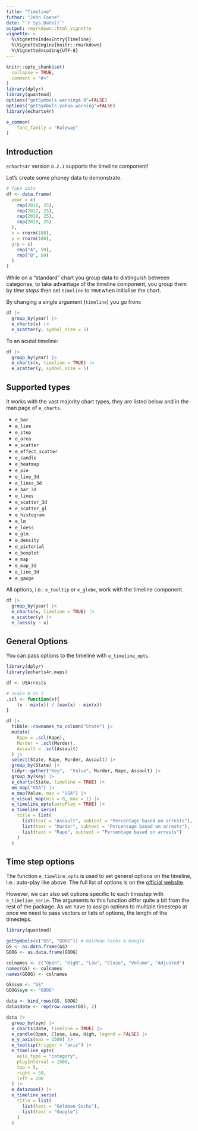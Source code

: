 ```yaml
---
title: "Timeline"
futhor: "John Coene"
date: "`r Sys.Date()`"
output: rmarkdown::html_vignette
vignette: >
  %\VignetteIndexEntry{Timeline}
  %\VignetteEngine{knitr::rmarkdown}
  %\VignetteEncoding{UTF-8}
---
```


```r
knitr::opts_chunk$set(
  collapse = TRUE,
  comment = "#>"
)
library(dplyr)
library(quantmod)
options("getSymbols.warning4.0"=FALSE)
options("getSymbols.yahoo.warning"=FALSE)
library(echarts4r)

e_common(
    font_family = "Raleway"
)
```

## Introduction

`echarts4r` version `0.2.1` supports the timeline component!

Let's create some phoney data to demonstrate.

```r
# fake data
df <- data.frame(
  year = c(
    rep(2016, 25),
    rep(2017, 25),
    rep(2018, 25),
    rep(2019, 25)
  ),
  x = rnorm(100),
  y = rnorm(100),
  grp = c(
    rep("A", 50),
    rep("B", 50)
  )
) 
```

While on a "standard" chart you group data to distinguish between categories, to take advantage of the timeline component, you group them by _time steps_ then set `timeline` to `TRUE`when initialise the chart.

By changing a single argument (`timeline`) you go from:

```r
df |>
  group_by(year) |> 
  e_charts(x) |> 
  e_scatter(y, symbol_size = 5)
```

To an acutal timeline:

```r
df |>
  group_by(year) |> 
  e_charts(x, timeline = TRUE) |> 
  e_scatter(y, symbol_size = 5)
```

## Supported types

It works with the vast majority chart types, they are listed below and in the man page of `e_charts`.

- `e_bar`
- `e_line`
- `e_step`
- `e_area`
- `e_scatter`
- `e_effect_scatter`
- `e_candle`
- `e_heatmap`
- `e_pie`
- `e_line_3d`
- `e_lines_3d`
- `e_bar_3d`
- `e_lines`
- `e_scatter_3d`
- `e_scatter_gl`
- `e_histogram`
- `e_lm`
- `e_loess`
- `e_glm`
- `e_density`
- `e_pictorial`
- `e_boxplot`
- `e_map`
- `e_map_3d`
- `e_line_3d`
- `e_gauge`

All options, i.e.: `e_tooltip` or `e_globe`, work with the timeline component.

```r
df |> 
  group_by(year) |> 
  e_charts(x, timeline = TRUE) |> 
  e_scatter(y) |> 
  e_loess(y ~ x)
```

## General Options

You can pass options to the timeline with `e_timeline_opts`.

```r
library(dplyr)
library(echarts4r.maps)

df <- USArrests

# scale 0 to 1
.scl <- function(x){
    (x - min(x)) / (max(x) - min(x))
}

df |> 
  tibble::rownames_to_column("State") |> 
  mutate(
    Rape = .scl(Rape),
    Murder = .scl(Murder),
    Assault = .scl(Assault)
  ) |> 
  select(State, Rape, Murder, Assault) |> 
  group_by(State) |> 
  tidyr::gather("Key",  "Value", Murder, Rape, Assault) |> 
  group_by(Key) |> 
  e_charts(State, timeline = TRUE) |> 
  em_map("USA") |> 
  e_map(Value, map = "USA") |> 
  e_visual_map(min = 0, max = 1) |> 
  e_timeline_opts(autoPlay = TRUE) |> 
  e_timeline_serie(
    title = list(
      list(text = "Assault", subtext = "Percentage based on arrests"),
      list(text = "Murder", subtext = "Percentage based on arrests"),
      list(text = "Rape", subtext = "Percentage based on arrests")
    )
  )
```

## Time step options

The function `e_timeline_opts` is used to set general options on the timeline, i.e.: auto-play like above. The full list of options is on the [official website](https://echarts.apache.org/en/option.html#timeline).

However, we can also set options specific to each timestep with `e_timeline_serie`. The arguments to this function differ quite a bit from the rest of the package. As we have to assign options to multiple timesteps at once we need to pass vectors or lists of options, the length of the timesteps.

```r
library(quantmod)

getSymbols(c("GS", "GOOG")) # Goldman Sachs & Google
GS <- as.data.frame(GS)
GOOG <- as.data.frame(GOOG)

colnames <- c("Open", "High", "Low", "Close", "Volume", "Adjusted")
names(GS) <- colnames
names(GOOG) <- colnames

GS$sym <- "GS"
GOOG$sym <- "GOOG"

data <- bind_rows(GS, GOOG)
data$date <- rep(row.names(GS), 2)

data |> 
  group_by(sym) |> 
  e_charts(date, timeline = TRUE) |> 
  e_candle(Open, Close, Low, High, legend = FALSE) |> 
  e_y_axis(max = 1500) |> 
  e_tooltip(trigger = "axis") |> 
  e_timeline_opts(
    axis_type = "category",
    playInterval = 1500,
    top = 5,
    right = 50,
    left = 200
  ) |> 
  e_datazoom() |> 
  e_timeline_serie(
    title = list(
      list(text = "Goldman Sachs"),
      list(text = "Google")
    )
  ) 
```
